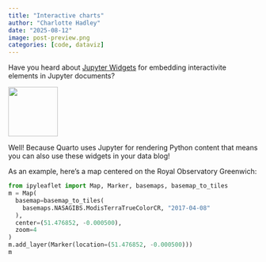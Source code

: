 ```yaml
---
title: "Interactive charts"
author: "Charlotte Hadley"
date: "2025-08-12"
image: post-preview.png
categories: [code, dataviz]
---
```


Have you heard about [Jupyter Widgets](https://jupyter.org/widgets) for embedding interactivite elements in Jupyter documents?

<img src='../../images/icon-jupyter.png' width="100px"/>

Well! Because Quarto uses Jupyter for rendering Python content that means you can also use these widgets in your data blog!

As an example, here's a map centered on the Royal Observatory Greenwich:

```python

from ipyleaflet import Map, Marker, basemaps, basemap_to_tiles
m = Map(
  basemap=basemap_to_tiles(
    basemaps.NASAGIBS.ModisTerraTrueColorCR, "2017-04-08"
  ),
  center=(51.476852, -0.000500),
  zoom=4
)
m.add_layer(Marker(location=(51.476852, -0.000500)))
m
``` 